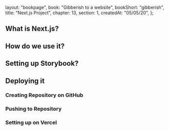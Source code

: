   layout: "bookpage",
  book: "Gibberish to a website",
  bookShort: "gibberish",
  title: "Next.js Project",
  chapter: 13,
  section: 1,
  createdAt: "05/05/20",
};

## What is Next.js?

## How do we use it?

## Setting up Storybook?

## Deploying it

### Creating Repository on GitHub

### Pushing to Repository

### Setting up on Vercel
